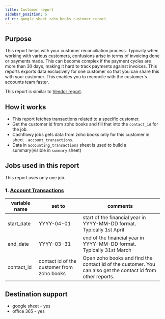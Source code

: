 ```yaml
---
title: Customer report
sidebar_position: 5
cf_rt: google_sheet_zoho_books_customer_report
---
```


<Gsheet
  src="https://docs.google.com/spreadsheets/d/1KamQpvRaUOKk_7sAKpZRUmSbRU2EMKF3X2cjmG9sais/edit#gid=2109536248"
  type="report"
/>

## Purpose 
This report helps with your customer reconciliation process. Typically when working with various customers, confusions arise in terms of invoicing done or payments made. This can become complex if the payment cycles are more than 30 days, making it hard to track payments against invoices. This reports exports data exclusively for one customer so that you can share this with your customer. This enables you to reconcile with the customer's accounts team faster. 

This report is similar to [Vendor report](/library/reports/zoho_books/vendor_report).

<AddReport
  template={frontMatter.cf_rt}
/>


## How it works 
- This report fetches transactions related to a specific customer. 
- Get the customer id from zoho books and fill that into the `contact_id` for the job. 
- Cashflowy jobs gets data from zoho books only for this customer in sheet - `account_transactions`. 
- Data in `accounting_transactions` sheet is used to build a summary(visible in `summary` sheet) 


## Jobs used in this report
This report uses only one job.
### 1. [ Account Transactions](/library/jobs/zoho_books/fetch_account_transactions)

| variable name | set to | comments|
| --- | --- | --- | 
| start_date| YYYY-04-01 | start of the financial year in YYYY-MM-DD format. Typically 1st April |
| end_date| YYYY-03-31 | end of the financial year in YYYY-MM-DD format. Typically 31st March |
| contact_id| contact id of the customer from zoho books | Open zoho books and find the contact id of the customer. You can also get the contact id from other reports. |

## Destination support 
- google sheet - yes
- office 365 - yes
